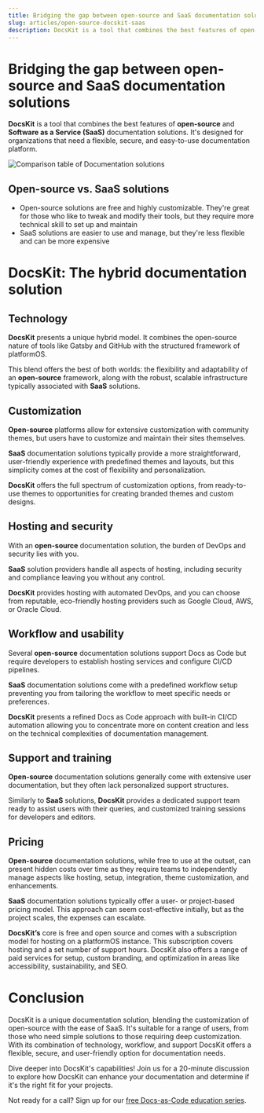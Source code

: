 ```yaml
---
title: Bridging the gap between open-source and SaaS documentation solutions 
slug: articles/open-source-docskit-saas
description: DocsKit is a tool that combines the best features of open-source and Software as a Service (SaaS) documentation solutions.
---
```


# Bridging the gap between open-source and SaaS documentation solutions

**DocsKit** is a tool that combines the best features of **open-source** and **Software as a Service (SaaS)** documentation solutions. It's designed for organizations that need a flexible, secure, and easy-to-use documentation platform.

![Comparison table of Documentation solutions](./assets/comparison.png)

## Open-source vs. SaaS solutions

* Open-source solutions are free and highly customizable. They're great for those who like to tweak and modify their tools, but they require more technical skill to set up and maintain
* SaaS solutions are easier to use and manage, but they're less flexible and can be more expensive

# DocsKit: The hybrid documentation solution

## Technology

**DocsKit** presents a unique hybrid model. It combines the open-source nature of tools like Gatsby and GitHub with the structured framework of platformOS. 

This blend offers the best of both worlds: the flexibility and adaptability of an **open-source** framework, along with the robust, scalable infrastructure typically associated with **SaaS** solutions.

## Customization

**Open-source** platforms allow for extensive customization with community themes, but users have to customize and maintain their sites themselves. 

**SaaS** documentation solutions typically provide a more straightforward, user-friendly experience with predefined themes and layouts, but this simplicity comes at the cost of flexibility and personalization. 

**DocsKit** offers the full spectrum of customization options, from ready-to-use themes to opportunities for creating branded themes and custom designs.

## Hosting and security

With an **open-source** documentation solution, the burden of DevOps and security lies with you.  

**SaaS** solution providers handle all aspects of hosting, including security and compliance leaving you without any control. 

**DocsKit** provides hosting with automated DevOps, and you can choose from reputable, eco-friendly hosting providers such as Google Cloud, AWS, or Oracle Cloud. 

## Workflow and usability

Several **open-source** documentation solutions support Docs as Code but require developers to establish hosting services and configure CI/CD pipelines. 

**SaaS** documentation solutions come with a predefined workflow setup preventing you from tailoring the workflow to meet specific needs or preferences. 

**DocsKit** presents a refined Docs as Code approach with built-in CI/CD automation allowing you to concentrate more on content creation and less on the technical complexities of documentation management.

## Support and training

**Open-source** documentation solutions generally come with extensive user documentation, but they often lack personalized support structures. 

Similarly to **SaaS** solutions, **DocsKit** provides a dedicated support team ready to assist users with their queries, and customized training sessions for developers and editors. 

## Pricing

**Open-source** documentation solutions, while free to use at the outset, can present hidden costs over time as they require teams to independently manage aspects like hosting, setup, integration, theme customization, and enhancements.

**SaaS** documentation solutions typically offer a user- or project-based pricing model. This approach can seem cost-effective initially, but as the project scales, the expenses can escalate.

**DocsKit’s** core is free and open source and comes with a subscription model for hosting on a platformOS instance. This subscription covers hosting and a set number of support hours. DocsKit also offers a range of paid services for setup, custom branding, and optimization in areas like accessibility, sustainability, and SEO. 

# Conclusion

DocsKit is a unique documentation solution, blending the customization of open-source with the ease of SaaS. It's suitable for a range of users, from those who need simple solutions to those requiring deep customization. With its combination of technology, workflow, and support DocsKit offers a flexible, secure, and user-friendly option for documentation needs.


<CtaCard iconSrc={calendarIcon} ctaText="Schedule a call" ctaLink="https://calendar.thetrackapp.com/colin-frost/5939f8d5-c49e-4626-9e70-3f51aa599dcd">Dive deeper into DocsKit's capabilities! Join us for a 20-minute discussion to explore how DocsKit can enhance your documentation and determine if it's the right fit for your projects.</CtaCard>

Not ready for a call?  Sign up for our [free Docs-as-Code education series](/docs-as-code-course).
